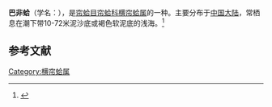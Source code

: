 {{Speciesbox
| name = 巴非蛤
| image = 
| image_width = 
| genus = Paphia
| species = papilionacea
| authority = (Lamarck, 1818)
}}
'''巴非蛤'''（学名：''{{lang|la|Paphia papilionacea}}''），是[[帘蛤目|帘蛤目]][[帘蛤科|帘蛤科]][[横帘蛤属|横帘蛤属]]的一种。主要分布于[[中国大陆|中国大陆]]，常栖息在潮下带10-72米泥沙底或褐色软泥底的浅海。<ref>{{cite web|url=http://shell.sinica.edu.tw/chinese/shellbase_detail.php?science_no=3884|title=国际贝库：巴非蛤|publisher=台湾贝类资料库|accessdate=2009-08-11|archive-date=2016-03-04|archive-url=https://web.archive.org/web/20160304102139/http://shell.sinica.edu.tw/chinese/shellbase_detail.php?science_no=3884|dead-url=no}}</ref>

== 参考文献 ==
{{reflist}}
{{Taxonbar|from=Q11059352}}

[[Category:横帘蛤属|Category:横帘蛤属]]